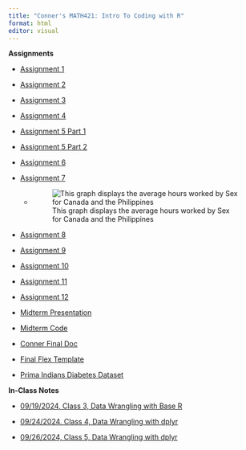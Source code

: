 ```yaml
---
title: "Conner's MATH421: Intro To Coding with R"
format: html
editor: visual
---
```


**Assignments**

-   [Assignment 1](Assignment%201/Assignment-1-_-Sample-RMarkdown.html)

-   [Assignment 2](Assignment%202/assignment2.html)

-   [Assignment 3](Assignment%203/assignment3.html)

-   [Assignment 4](Assignment%204/assignment4.html)

-   [Assignment 5 Part 1](Assignment%205/assignment5_part1.html)

-   [Assignment 5 Part 2](Assignment%205/assignment5_part2.html)

-   [Assignment 6](Assignment%206/assignment6.html)

-   [Assignment 7](Assignment%207/assignment7.html)

    -   

        ![This graph displays the average hours worked by Sex for Canada and the Philippines](avgHoursWorked_bySex_CanadaPhil_forAge_20_40.png)

-   [Assignment 8](Assignment%208/assignment8.html)

-   [Assignment 9](Assignment%209/assignment9.html)

-   [Assignment 10](Assignment10/assignment10.html)

-   [Assignment 11](assignment11.html)

-   [Assignment 12](assignment12.html)

-   [Midterm Presentation](Midterm_presentation.html)

-   [Midterm Code](midterm_tab.html)

-   [Conner Final Doc](final.html)

-   [Final Flex Template](flex_template.html)

-   [Prima Indians Diabetes Dataset](PimaIndiansDiabetes.csv)

**In-Class Notes**

-   [09/19/2024, Class 3, Data Wrangling with Base R](Assignment%203/3_in_class_codes.html)

-   [09/24/2024, Class 4, Data Wrangling with dplyr](Assignment%204/4_in_class_codes.html)

-   [09/26/2024, Class 5, Data Wrangling with dplyr](Assignment%204/4_dplyr_notes.html)
